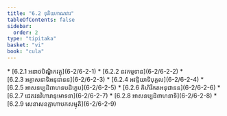 ```yaml
---
title: "6.2 ទុតិយភាណវារ"
tableOfContents: false
sidebar:
  order: 2
type: "tipitaka"
basket: "vi"
book: "cula"
---
```



<DynamicBreadcrumb />



<TableOfContents book="cula" section="6.2">
* [6.2.1 អនាថបិណ្ឌិកវត្ថុ](6-2/6-2-1)
* [6.2.2 នវកម្មទាន](6-2/6-2-2)
* [6.2.3 អគ្គាសនាទិអនុជានន](6-2/6-2-3)
* [6.2.4 អវន្ទិយាទិបុគ្គល](6-2/6-2-4)
* [6.2.5 អាសនប្បដិពាហនបដិក្ខេប](6-2/6-2-5)
* [6.2.6 គិហិវិកតអនុជានន](6-2/6-2-6)
* [6.2.7 ជេតវនវិហារានុមោទនា](6-2/6-2-7)
* [6.2.8 អាសនប្បដិពាហនាទិ](6-2/6-2-8)
* [6.2.9 សេនាសនគ្គាហាបកសម្មុតិ](6-2/6-2-9)
</TableOfContents>